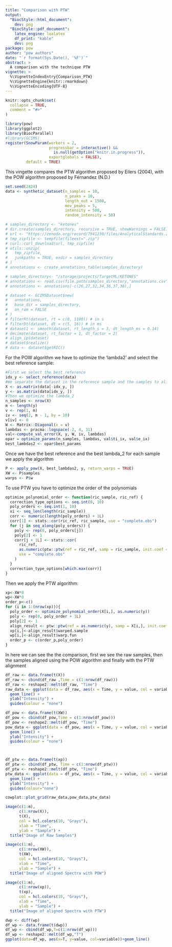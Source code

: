 ```yaml
---
title: "Comparison with PTW"
output:
  "BiocStyle::html_document":
    dev: png
  "BiocStyle::pdf_document":
    latex_engine: lualatex
    df_print: "kable"
    dev: png
package: pow
author: "pow authors"
date: "`r format(Sys.Date(), '%F')`"
abstract: >
  A comparison with the technique PTW
vignette: >
  %\VignetteIndexEntry{Comparison_PTW}
  %\VignetteEngine{knitr::rmarkdown}
  %\VignetteEncoding{UTF-8}
---
```


```r
knitr::opts_chunk$set(
  collapse = TRUE,
  comment = "#>"
)
```

```r
library(pow)
library(ggplot2)
library(BiocParallel)
#library(GCIMS)
register(SnowParam(workers = 2, 
                   progressbar = interactive() && 
                     is.null(getOption("knitr.in.progress")), 
                   exportglobals = FALSE), 
         default = TRUE)
```

This vingette compares the PTW algorithm proposed by Eilers (2004), with the POW algorithm proposed by Férnandez (N.D.)
```r
set.seed(2424)
data <- synthetic_dataset(n_samples = 10,
                          n_peaks = 10,
                          length_out = 1500,
                          mov_peaks = 5,
                          intensity = 500,
                          random_intensity = 50)
```

```r
# samples_directory <- "ketones"
# dir.create(samples_directory, recursive = TRUE, showWarnings = FALSE)
# url <- "https://zenodo.org/record/7941230/files/AnalyticalStandards.zip?download=1"
# tmp_zipfile <- tempfile(fileext=".zip")
# curl::curl_download(url, tmp_zipfile)
# utils::unzip(
#   tmp_zipfile,
#   junkpaths = TRUE, exdir = samples_directory
# )
# annotations <- create_annotations_table(samples_directory)
```

```r
# samples_directory<- "/storage/projects/TargetML/KETONES"
# annotations <- read.csv(file.path(samples_directory,"annotations.csv"))
# annotations <- annotations[-c(26,27,32,34,36,37,38),]
```


```r
# dataset <- GCIMSDataset$new(
#   annotations,
#   base_dir = samples_directory,
#   on_ram = FALSE 
# )
# filterRt(dataset, rt = c(0, 1100)) # in s
# filterDt(dataset, dt = c(5, 16)) # in ms
# dataset1 <- smooth(dataset, rt_length_s = 3, dt_length_ms = 0.14)
# decimate(dataset, rt_factor = 1, dt_factor = 2)
# align_ip(dataset)
# dataset$realize()
# data <- dataset$getRIC()
```

For the POW algorithm we have to optimize the 'lambda2' and select the best reference sample:
```r
#First we select the best reference
idx_y <- select_reference(data)
#We separate the dataset in the reference sample and the samples to align
X <- as.matrix(data[-idx_y, ])
y <- as.matrix(data[idx_y, ])
#Then we optimize the lambda_2 
n_samples <- nrow(X)
m <- length(y)
v <- rep(1, m)
iv <- seq(2, m - 1, by = 10)
v[iv] <- 0
W <- Matrix::Diagonal(x = v)
lambdas <- pracma::logspace(-2, 4, 31)
val<-compute_val_error(X, y, W, iv, lambdas)
opar = optimize_params(n_samples, lambdas, val$ti_ix, val$e_ix)
best_lambdas2 <- opar$best_params
```

Once we have the best reference and the best lambda_2 for each sample we apply the algorithm
```r
P <- apply_pow(X, best_lambdas2, y, return_warps = TRUE)
XW <- P$samples
warps <- P$w
```
To use PTW you have to optimize the order of the polynomials
```r
optimize_polynomial_order <- function(ric_sample, ric_ref) {
  correction_type_options <- seq.int(0, 10)
  poly_orders <- seq.int(1, 10)
  xi <- seq_len(length(ric_sample))
  corr <- numeric(length(poly_orders) + 1L)
  corr[1] <- stats::cor(ric_ref, ric_sample, use = "complete.obs")
  for (j in seq_along(poly_orders)) {
    poly <- rep(0, poly_orders[j])
    poly[2] <- 1
    corr[j + 1L] <- stats::cor(
      ric_ref,
      as.numeric(ptw::ptw(ref = ric_ref, samp = ric_sample, init.coef = poly)$warped.sample[1,]),
      use = "complete.obs"
    )
  }
  correction_type_options[which.max(corr)]
}
```

Then we apply the PTW algorithm:
```r
xp<-XW*0
wp<-XW*0
order_p<-c()
for (i in 1:(nrow(xp))){
  poly_order <- optimize_polynomial_order(X[i,], as.numeric(y))
  poly <- rep(0, poly_order + 1L)
  poly[2] <- 1
  align_result <- ptw::ptw(ref = as.numeric(y), samp = X[i,], init.coef = poly)
  xp[i,]<-align_result$warped.sample
  wp[i,]<-align_result$warp.fun
  order_p <- c(order_p,poly_order)
}
```

In here we can see the the comparison, first we see the raw samples, then the samples aligned using the POW algorithm and finally with the PTW alignment
```r
df_raw <- data.frame(t(X))
df_raw <- cbind(df_raw ,Time = c(1:nrow(df_raw)))
df_raw <- reshape2::melt(df_raw, "Time")
raw_data <- ggplot(data = df_raw, aes(x = Time, y = value, col = variable)) +
  geom_line() +
  ylab("Intensity") +
  guides(colour = "none")

df_pow <- data.frame(t(XW))
df_pow <- cbind(df_pow,Time = c(1:nrow(df_pow)))
df_pow <- reshape2::melt(df_pow, "Time")
pow_data <- ggplot(data = df_pow, aes(x = Time, y = value, col = variable)) + 
  geom_line() +
  ylab("Intensity") +
  guides(colour = "none")



df_ptw <- data.frame(t(xp))
df_ptw <- cbind(df_ptw, Time = c(1:nrow(df_ptw)))
df_ptw <- reshape2::melt(df_ptw, "Time")
ptw_data <- ggplot(data = df_ptw, aes(x = Time, y = value, col = variable)) +
  geom_line() +
  ylab("Intensity") +
  guides(colour="none")

cowplot::plot_grid(raw_data,pow_data,ptw_data)
```
```r
image(c(1:m), 
      c(1:nrow(X)), 
      t(X), 
      col = hcl.colors(10, "Grays"),  
      xlab = "Time", 
      ylab = "Sample") + 
  title("Image of Raw Samples")
```

```r
image(c(1:m), 
      c(1:nrow(XW)), 
      t(XW), 
      col = hcl.colors(10, "Grays"),  
      xlab = "Time", 
      ylab = "Sample") + 
  title("Image of aligned Spectra with POW")
```

```r
image(c(1:m), 
      c(1:nrow(xp)), 
      t(xp), 
      col = hcl.colors(10, "Grays"),  
      xlab = "Time", 
      ylab = "Sample") + 
  title("Image of aligned Spectra with PTW")
```

```r
dwp <- diff(wp)
df_wp <- data.frame(t(dwp))
df_wp <- cbind(df_wp,T=c(1:nrow(df_wp)))
df_wp <- reshape2::melt(df_wp,"T")
ggplot(data=df_wp, aes(x=T, y=value, col=variable))+geom_line()
```
